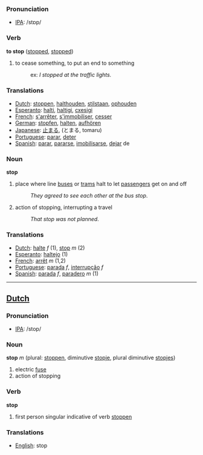 === Pronunciation ===
*[[w:IPA|IPA]]: /stɒp/

=== Verb ===
'''to stop''' ([[stopped]], [[stopped]])
# to cease something, to put an end to something
#:ex: ''I stopped at the traffic lights.''

=== Translations ===
*[[Dutch]]: [[stoppen]], [[halthouden]], [[stilstaan]], [[ophouden]]
*[[Esperanto]]: [[halti]], [[haltigi]], [[cxesigi]]
*[[French]]: [[s'arrêter]], [[s'immobiliser]], [[cesser]]
*[[German]]: [[stopfen]], [[halten]], [[aufhören]]
*[[Japanese]]: [[止まる]], (とまる, tomaru)
*[[Portuguese]]: [[parar]], [[deter]]
*[[Spanish]]: [[parar]], [[pararse]], [[imobilisarse]], [[dejar]] de

=== Noun ===

'''stop'''

#place where line [[bus]]es or [[tram]]s halt to let [[passenger]]s get on and off
#:''They agreed to see each other at the bus stop''.
#action of stopping, interrupting a travel
#:''That stop was not planned''.

=== Translations ===
*[[Dutch]]: [[halte]] ''f'' (1), [[stop]] ''m'' (2)
*[[Esperanto]]: [[haltejo]] (1)
*[[French]]: [[arrêt]] ''m'' (1,2)
*[[Portuguese]]: [[parada]] ''f'', [[interrupção]] ''f''
*[[Spanish]]: [[parada]] ''f'', [[paradero]] ''m'' (1)

----

==[[Dutch]]==

=== Pronunciation ===
*[[w:IPA|IPA]]: /stop/

=== Noun ===

'''stop''' ''m'' (plural: [[stoppen]], diminutive [[stopje]], plural diminutive [[stopjes]])

# electric [[fuse]]
# action of stopping

=== Verb ===

'''stop'''

# first person singular indicative of verb [[stoppen]]

=== Translations ===
*[[English]]: stop